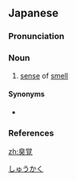 {{also|臭覺|臭觉}}
==Japanese==
{{wikipedia|lang=ja}}
{{ja-kanjitab|しゅう|かく|yomi=o}}

===Pronunciation===
{{ja-pron|yomi=o|しゅうかく|acc=0|acc_ref=DJR|acc2=1|acc2_ref=DJR}}

===Noun===
{{ja-noun|kyu=臭覺|しゅうかく|hhira=しうかく}}

# [[sense]] of [[smell]]

====Synonyms====
* {{ja-r|嗅覚|きゅうかく}}

===References===
<references/>

[[Category:ja:Smell|しゅうかく]]

[[zh:臭覚]]